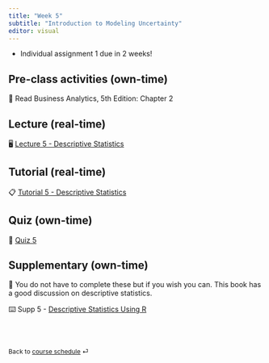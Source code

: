 ```yaml
---
title: "Week 5"
subtitle: "Introduction to Modeling Uncertainty"
editor: visual
---
```


::: callout-important
-   Individual assignment 1 due in 2 weeks!
:::

## Pre-class activities (own-time)

📖 Read Business Analytics, 5th Edition: Chapter 2

## Lecture (real-time)

🖥️ [Lecture 5 - Descriptive Statistics](https://learning.monash.edu/pluginfile.php/4038721/mod_resource/content/1/lec-5.html)

## Tutorial (real-time)

📋 [Tutorial 5 - Descriptive Statistics](https://learning.monash.edu/pluginfile.php/4038700/mod_resource/content/1/lab-5.html)

## Quiz (own-time)

🧪 [Quiz 5](https://learning.monash.edu/mod/quiz/view.php?id=3059917)

## Supplementary (own-time)

🔕 You do not have to complete these but if you wish you can. This book has a good discussion on descriptive statistics.

⌨️ Supp 5 - [Descriptive Statistics Using R](https://learningstatisticswithr.com/book/descriptives.html)

<br><br>

::: {style="font-size: 0.875em;"}
Back to [course schedule](/ "Course schedule") ⏎
:::
